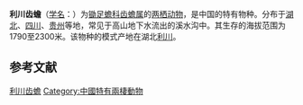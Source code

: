 {{NoteTA|G1=LS}}
{{Speciesbox
| image = 
| status = NT
| status_system = IUCN3.1
| status_ref = <ref name=IUCN>{{Cite iucn | author = Fei Liang | author2 = Ye Changyuan | title = ''Oreolalax lichuanensis'' | volume = 2004 | page = e.T57592A11652433 | date = 2004 | doi = 10.2305/IUCN.UK.2004.RLTS.T57592A11652433.en }}</ref>
| genus = Oreolalax
| species = lichuanensis
| authority = [[Yaoming_Hu|Hu]] & Fei, 1979
| synonyms = ''Scutiger lichuanensis''
}}
'''利川齿蟾'''（[[学名|学名]]：{{lang|la|''Oreolalax lichuanensis''}}）为[[锄足蟾科|锄足蟾科]][[齿蟾属|齿蟾属]]的[[两栖动物|两栖动物]]，是中国的特有物种。分布于[[湖北|湖北]]、[[四川|四川]]、[[贵州|贵州]]等地，常见于高山地下水流出的溪水沟中。其生存的海拔范围为1790至2300米。该物种的模式产地在湖北[[利川|利川]]。

== 参考文献 ==
{{reflist}}

{{Wikispecies|Oreolalax lichuanensis}}
{{Taxonbar|from=Q2697698}}

[[Category:齿蟾属|利川齿蟾]]
[[Category:中國特有兩棲動物|Category:中國特有兩棲動物]]


{{amphibian-stub}}